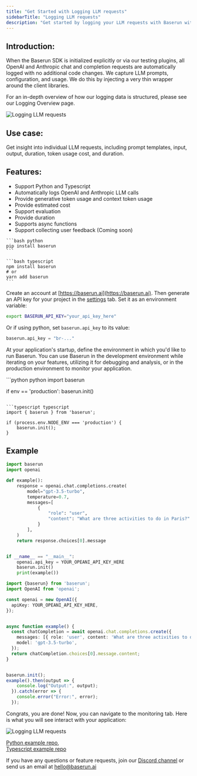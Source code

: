 ```yaml
---
title: "Get Started with Logging LLM requests"
sidebarTitle: "Logging LLM requests"
description: "Get started by logging your LLM requests with Baserun within 3 mins."
---
```

## Introduction:

When the Baserun SDK is initialized explicitly or via our testing plugins, all OpenAI and Anthropic chat and completion requests are automatically logged with no additional code changes. We capture LLM prompts, configuration, and usage. We do this by injecting a very thin wrapper around the client libraries.

For an in-depth overview of how our logging data is structured, please see our Logging Overview page.


![Logging LLM requests](/images/LLM-request-list-1.png)

## Use case:

Get insight into individual LLM requests, including prompt templates, input, output, duration, token usage cost, and duration.

## Features:

- Support Python and Typescript
- Automatically logs OpenAI and Anthropic LLM calls
- Provide generative token usage and context token usage
- Provide estimated cost
- Support evaluation
- Provide duration
- Supports async functions
- Support collecting user feedback (Coming soon)


<Steps>
<Step title="Install Baserun SDK">

<CodeGroup>

    ```bash python
    pip install baserun
    ```

    ```bash typescript
    npm install baserun
    # or
    yarn add baserun
    ```

</CodeGroup>
</Step>
<Step title="Generate an API key">

Create an account at [https://baserun.ai](https://baserun.ai). Then generate an API key for your project in the [settings](https://baserun.ai/settings) tab. Set it as an environment variable:

```bash
export BASERUN_API_KEY="your_api_key_here"
```

Or if using python, set `baserun.api_key` to its value:

```python
baserun.api_key = "br-..."
```

</Step>
<Step title="Initialize Baserun">

At your application's startup, define the environment in which you'd like to run Baserun. You can use Baserun in the development environment while iterating on your features, utilizing it for debugging and analysis, or in the production environment to monitor your application.


<CodeGroup>
```python python
import baserun

if env == 'production':
baserun.init()

````

```typescript typescript
import { baserun } from 'baserun';

if (process.env.NODE_ENV === 'production') {
    baserun.init();
}
````

</CodeGroup>
</Step>
</Steps>

## Example 
<CodeGroup>

```python python
import baserun
import openai

def example():
    response = openai.chat.completions.create(
        model="gpt-3.5-turbo",
        temperature=0.7,
        messages=[
            {
                "role": "user",
                "content": "What are three activities to do in Paris?"
            }
        ],
    )
    return response.choices[0].message


if __name__ == "__main__":
    openai.api_key = YOUR_OPEANI_API_KEY_HERE
    baserun.init()
    print(example())

````

```typescript typescript
import {baserun} from 'baserun'; 
import OpenAI from 'openai';

const openai = new OpenAI({
  apiKey: YOUR_OPEANI_API_KEY_HERE, 
});


async function example() {
  const chatCompletion = await openai.chat.completions.create({
    messages: [{ role: 'user', content: 'What are three activities to do in Paris?' }],
    model: 'gpt-3.5-turbo',
  });
  return chatCompletion.choices[0].message.content;
}


baserun.init();
example().then(output => {
    console.log("Output:", output);
  }).catch(error => {
    console.error("Error:", error);
  });
````

</CodeGroup>

Congrats, you are done! Now, you can navigate to the monitoring tab. Here is what you will see interact with your application:

![Logging LLM requests](/images/LLM-request-list-1.png)

[Python example repo](https://github.com/baserun-ai/testing-agent/), <br />
[Typescript example repo](https://github.com/baserun-ai/testing-agent-js)

If you have any questions or feature requests, join our [Discord channel](https://discord.com/invite/xEPFsvSmkb) or send us an email at [hello@baserun.ai](mailto:hello@baserun.ai)
